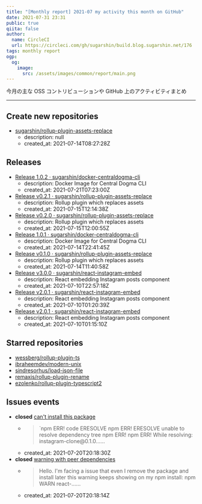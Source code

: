 ```yaml
---
title: "[Monthly report] 2021-07 my activity this month on GitHub"
date: 2021-07-31 23:31
public: true
qiita: false
author:
  name: CircleCI
  url: https://circleci.com/gh/sugarshin/build.blog.sugarshin.net/176
tags: monthly report
ogp:
  og:
    image:
      src: /assets/images/common/report/main.png
---
```


今月の主な OSS コントリビューションや GitHub 上のアクティビティまとめ

***

## Create new repositories

- [sugarshin/rollup-plugin-assets-replace](https://github.com/sugarshin/rollup-plugin-assets-replace)
  - description: null
  - created_at: 2021-07-14T08:27:28Z

## Releases

- [Release 1.0.2 · sugarshin/docker-centraldogma-cli](https://github.com/sugarshin/docker-centraldogma-cli/releases/tag/1.0.2)
  - description: Docker Image for Central Dogma CLI
  - created_at: 2021-07-21T07:23:00Z
- [Release v0.2.1 · sugarshin/rollup-plugin-assets-replace](https://github.com/sugarshin/rollup-plugin-assets-replace/releases/tag/v0.2.1)
  - description: Rollup plugin which replaces assets
  - created_at: 2021-07-15T12:14:38Z
- [Release v0.2.0 · sugarshin/rollup-plugin-assets-replace](https://github.com/sugarshin/rollup-plugin-assets-replace/releases/tag/v0.2.0)
  - description: Rollup plugin which replaces assets
  - created_at: 2021-07-15T12:00:55Z
- [Release 1.0.1 · sugarshin/docker-centraldogma-cli](https://github.com/sugarshin/docker-centraldogma-cli/releases/tag/1.0.1)
  - description: Docker Image for Central Dogma CLI
  - created_at: 2021-07-14T22:41:45Z
- [Release v0.1.0 · sugarshin/rollup-plugin-assets-replace](https://github.com/sugarshin/rollup-plugin-assets-replace/releases/tag/v0.1.0)
  - description: Rollup plugin which replaces assets
  - created_at: 2021-07-14T11:40:58Z
- [Release v3.0.0 · sugarshin/react-instagram-embed](https://github.com/sugarshin/react-instagram-embed/releases/tag/v3.0.0)
  - description: React embedding Instagram posts component
  - created_at: 2021-07-10T22:57:18Z
- [Release v2.0.1 · sugarshin/react-instagram-embed](https://github.com/sugarshin/react-instagram-embed/releases/tag/v2.0.1)
  - description: React embedding Instagram posts component
  - created_at: 2021-07-10T01:20:39Z
- [Release v2.0.1 · sugarshin/react-instagram-embed](https://github.com/sugarshin/react-instagram-embed/releases/tag/v2.0.1)
  - description: React embedding Instagram posts component
  - created_at: 2021-07-10T01:15:10Z

## Starred repositories

- [wessberg/rollup-plugin-ts](https://github.com/wessberg/rollup-plugin-ts)
- [ibraheemdev/modern-unix](https://github.com/ibraheemdev/modern-unix)
- [sindresorhus/load-json-file](https://github.com/sindresorhus/load-json-file)
- [remaxjs/rollup-plugin-rename](https://github.com/remaxjs/rollup-plugin-rename)
- [ezolenko/rollup-plugin-typescript2](https://github.com/ezolenko/rollup-plugin-typescript2)

## Issues events

- **closed** [can't install this package](https://github.com/sugarshin/react-instagram-embed/issues/255)
  - > \`npm ERR! code ERESOLVE  npm ERR! ERESOLVE unable to resolve dependency tree  npm ERR!  npm ERR! While resolving: instagram-clone\@0.1.0......
  - created_at: 2021-07-20T20:18:30Z
- **closed** [warning with peer dependencies](https://github.com/sugarshin/react-instagram-embed/issues/271)
  - > Hello. I'm facing a issue that even I remove the package and install later this warning keeps showing on my npm install:  npm WARN react-......
  - created_at: 2021-07-20T20:18:14Z
